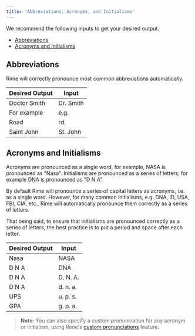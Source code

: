 ```yaml
---
title: 'Abbreviations, Acronyms, and Initialisms'
---
```


We recommend the following inputs to get your desired output.
- [Abbreviations](#abbreviations)
- [Acronyms and Initialisms](#acronyms-and-initialisms)

## Abbreviations

Rime will correctly pronounce most common abbreviations automatically.

| Desired Output | Input |
| --- | --- |
| Doctor Smith | Dr. Smith |
| For example | e.g. |
| Road | rd. |
| Saint John | St. John |

## Acronyms and Initialisms

Acronyms are pronounced as a single word, for example, NASA is pronounced as "Nasa". Initialisms are pronounced as a series of letters, for example DNA is pronounced as "D N A".

By default Rime will pronounce a series of capital letters as acronyms, i.e. as a single word. However, for many common initialisms, e.g. DNA, ID, USA, FBI, CIA, etc., Rime will automatically pronounce them correctly as a series of letters.

That being said, to ensure that initialisms are pronounced correctly as a series of letters, the best practice is to put a period and space after each letter.

| Desired Output | Input |
| --- | --- |
| Nasa | NASA |
| D N A | DNA |
| D N A | D. N. A. |
| D N A | d. n. a. |
| UPS | u. p. s. |
| GPA | g. p. a. |

> **Note**: You can also specify a custom pronunciation for any acronym or initialism, using Rime's [custom pronunciations](/api-reference/custom-pronunciations) feature.
